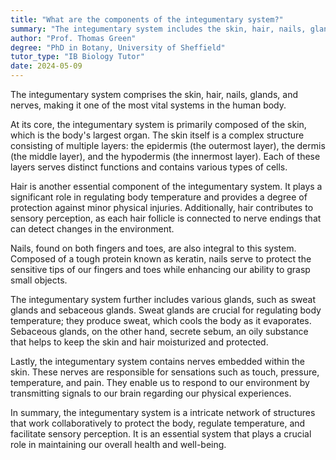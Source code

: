 ```yaml
---
title: "What are the components of the integumentary system?"
summary: "The integumentary system includes the skin, hair, nails, glands, and nerves, serving essential functions in protection, sensation, and regulation of body temperature."
author: "Prof. Thomas Green"
degree: "PhD in Botany, University of Sheffield"
tutor_type: "IB Biology Tutor"
date: 2024-05-09
---
```


The integumentary system comprises the skin, hair, nails, glands, and nerves, making it one of the most vital systems in the human body.

At its core, the integumentary system is primarily composed of the skin, which is the body's largest organ. The skin itself is a complex structure consisting of multiple layers: the epidermis (the outermost layer), the dermis (the middle layer), and the hypodermis (the innermost layer). Each of these layers serves distinct functions and contains various types of cells.

Hair is another essential component of the integumentary system. It plays a significant role in regulating body temperature and provides a degree of protection against minor physical injuries. Additionally, hair contributes to sensory perception, as each hair follicle is connected to nerve endings that can detect changes in the environment.

Nails, found on both fingers and toes, are also integral to this system. Composed of a tough protein known as keratin, nails serve to protect the sensitive tips of our fingers and toes while enhancing our ability to grasp small objects.

The integumentary system further includes various glands, such as sweat glands and sebaceous glands. Sweat glands are crucial for regulating body temperature; they produce sweat, which cools the body as it evaporates. Sebaceous glands, on the other hand, secrete sebum, an oily substance that helps to keep the skin and hair moisturized and protected.

Lastly, the integumentary system contains nerves embedded within the skin. These nerves are responsible for sensations such as touch, pressure, temperature, and pain. They enable us to respond to our environment by transmitting signals to our brain regarding our physical experiences.

In summary, the integumentary system is a intricate network of structures that work collaboratively to protect the body, regulate temperature, and facilitate sensory perception. It is an essential system that plays a crucial role in maintaining our overall health and well-being.
    